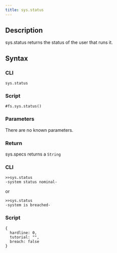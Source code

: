 ```yaml
---
title: sys.status
---
```


## Description

sys.status returns the status of the user that runs it.

## Syntax

### CLI

```
sys.status
```

### Script

```
#fs.sys.status()
```

### Parameters

There are no known parameters.

### Return

sys.specs returns a `String`

### CLI

```
>>sys.status
-system status nominal-
```

or

```
>>sys.status
-system is breached-
```

### Script

```
{
  hardline: 0,
  tutorial: "",
  breach: false
}
```
